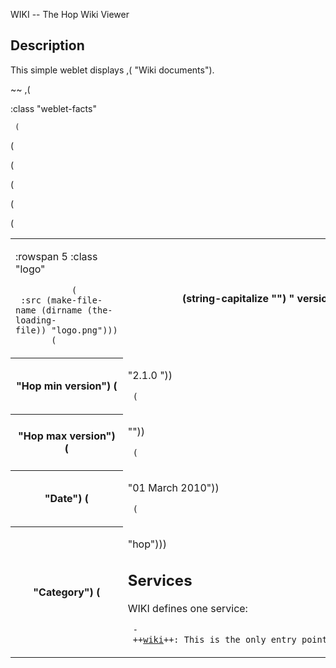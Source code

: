 <doc> WIKI -- The Hop Wiki Viewer

== Description ==

This simple weblet displays ,(<WIKIREF> "Wiki documents").

~~
,(<TABLE> :class "weblet-facts"
  (<TR> (<TD> :rowspan 5 :class "logo"
            (<IMG> :src (make-file-name (dirname (the-loading-file)) "logo.png")))
        (<TH> (string-capitalize "") " version") (<TD> "1.2.0"))
  (<TR> (<TH> "Hop min version") (<TD> "2.1.0 "))
  (<TR> (<TH> "Hop max version") (<TD> ""))
  (<TR> (<TH> "Date") (<TD> "01 March 2010"))
  (<TR> (<TH> "Category") (<TD> "hop")))


== Services ==

WIKI defines one service:

  - ++[[wiki]]++: This is the only entry point of the viewer.


</doc>

